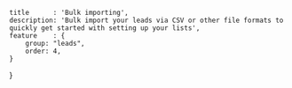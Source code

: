 	title      : 'Bulk importing',
	description: 'Bulk import your leads via CSV or other file formats to quickly get started with setting up your lists',
	feature    : {
		group: "leads",
		order: 4,
	}
}
